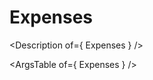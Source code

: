 

<Meta title="Pages/DealFlow/Expenses" />

# Expenses

<Description of={ Expenses } />

<Canvas>
  <Story name="Expenses">
    <Expenses
      deal={generate.app_deal({expenseCount: 5})}
      config={{EXPENSE_TYPES}}
      style={{
        height: '50vh',
      }}
    />
  </Story>
</Canvas>

<ArgsTable of={ Expenses } />

